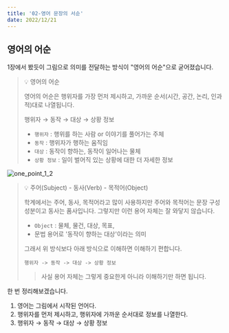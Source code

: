 ```yaml
---
title: '02-영어 문장의 서순'
date: 2022/12/21
---
```


## 영어의 어순

1장에서 봤듯이 그림으로 의미를 전달하는 방식이 "영어의 어순"으로 굳어졌습니다.

> 💡 영어의 어순
>
> 영어의 어순은 행위자를 가장 먼저 제시하고, 가까운 순서(시간, 공간, 논리, 인과적)대로 나열됩니다.
>
> 행위자 → 동작 → 대상 → 상황 정보
>
> - `행위자` : 행위를 하는 사람 or 이야기를 풀어가는 주체
> - `동작` : 행위자가 행하는 움직임
> - `대상` : 동작이 향하는, 동작이 일어나는 물체
> - `상황 정보` : 일이 벌어직 있는 상황에 대한 더 자세한 정보

![one_point_1_2](https://raw.githubusercontent.com/berenickt/image-server/main/img/one_point_1_2.png)

> 💡 주어(Subject) - 동사(Verb) - 목적어(Object)
>
> 학계에서는 주어, 동사, 목적어라고 많이 사용하지만 주어와 목적어는 문장 구성 성분이고 동사는 품사입니다. 그렇지만 이런 용어 자체는 잘 와닿지 않습니다.
>
> - `Object` : 물체, 물건, 대상, 목표,
> - 문법 용어로 '동작이 향하는 대상'이라는 의미
>
> 그래서 위 방식보다 아래 방식으로 이해하면 이해하기 편합니다.
>
> ```
> 행위자 -> 동작 -> 대상 -> 상황 정보
> ```
>
> > 사실 용어 자체는 그렇게 중요한게 아니라 이해하기만 하면 됩니다.

한 번 정리해보겠습니다.

1. 영어는 그림에서 시작된 언어다.
2. 행위자를 먼저 제시하고, 행위자에 가까운 순서대로 정보를 나열한다.
3. 행위자 → 동작 → 대상 → 상황 정보
